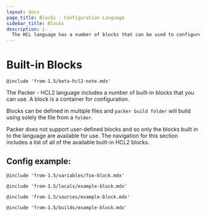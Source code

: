 ```yaml
---
layout: docs
page_title: Blocks - Configuration Language
sidebar_title: Blocks
description: |-
  The HCL language has a number of blocks that can be used to configure builds.
---
```


# Built-in Blocks

`@include 'from-1.5/beta-hcl2-note.mdx'`

The Packer - HCL2 language includes a number of built-in blocks that you can
use. A block is a container for configuration.

Blocks can be defined in multiple files and `packer build folder` will build
using solely the file from a `folder`. 

Packer does not support user-defined blocks and so only the blocks built in to
the language are available for use. The navigation for this section includes a
list of all of the available built-in HCL2 blocks.

## Config example:

`@include 'from-1.5/variables/foo-block.mdx'`

`@include 'from-1.5/locals/example-block.mdx'`

`@include 'from-1.5/sources/example-block.mdx'`

`@include 'from-1.5/builds/example-block.mdx'`

